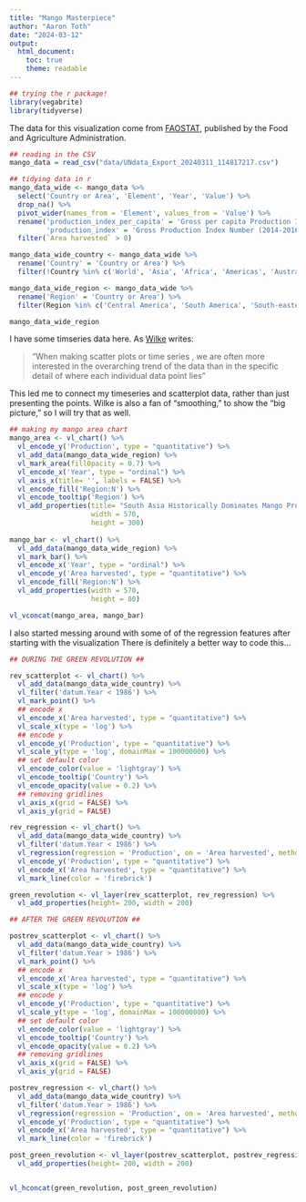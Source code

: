 ```yaml
---
title: "Mango Masterpiece"
author: "Aaron Toth"
date: "2024-03-12"
output:
  html_document:
    toc: true
    theme: readable
---
```


```r
## trying the r package!
library(vegabrite)
library(tidyverse)
```

The data for this visualization come from [FAOSTAT](https://data.un.org/Data.aspx?d=FAO&f=itemCode%3a571&c=2,4,5,6,7&s=countryName:asc,elementCode:asc,year:desc&v=3), published by the Food and Agriculture Administration.

```r
## reading in the CSV
mango_data = read_csv("data/UNdata_Export_20240311_114817217.csv")

```

```r
## tidying data in r 
mango_data_wide <- mango_data %>% 
  select('Country or Area', 'Element', 'Year', 'Value') %>% 
  drop_na() %>%
  pivot_wider(names_from = 'Element', values_from = 'Value') %>%
  rename('production_index_per_capita' = 'Gross per capita Production Index Number (2014-2016 = 100)',
         'production_index' = 'Gross Production Index Number (2014-2016 = 100)') %>% 
  filter(`Area harvested` > 0) 

mango_data_wide_country <- mango_data_wide %>% 
  rename('Country' = 'Country or Area') %>% 
  filter(!Country %in% c('World', 'Asia', 'Africa', 'Americas', 'Australia and New Zealand', 'Central America', 'Other non-specified areas', 'China, mainland', 'Land Locked Developing Countries', 'Least Developed Countries', 'Low Income Food Deficit Countries', 'Net Food Importing Developing Countries', 'Northern Africa', 'Northern America', 'Oceania', 'Polynesia', 'Puerto Rico', 'Réunion', 'Small Island Developing States', 'South America', 'South-eastern Asia', 'Southern Africa', 'Southern Asia', 'Western Africa', 'Western Asia', 'Caribbean', 'Eastern Asia', 'Eastern Africa'))

mango_data_wide_region <- mango_data_wide %>% 
  rename('Region' = 'Country or Area') %>% 
  filter(Region %in% c('Central America', 'South America', 'South-eastern Asia', 'Southern Asia', 'Western Africa', 'Eastern Asia', 'Eastern Africa', 'Southern Africa', 'Northern Africa', 'Northern America'))  ## only regions where mangoes are grown

mango_data_wide_region

```

I have some timseries data here. As [Wilke](https://clauswilke.com/dataviz/visualizing-trends.html#showing-trends-with-a-defined-functional-form) writes:

> "When making scatter plots or time series , we are often more interested in the overarching trend of the data than in the specific detail of where each individual data point lies"

This led me to connect my timeseries and scatterplot data, rather than just presenting the points. Wilke is also a fan of "smoothing," to show the "big picture," so I will try that as well.  

```r
## making my mango area chart
mango_area <- vl_chart() %>% 
  vl_encode_y('Production', type = "quantitative") %>% 
  vl_add_data(mango_data_wide_region) %>%
  vl_mark_area(fillOpacity = 0.7) %>% 
  vl_encode_x('Year', type = "ordinal") %>%
  vl_axis_x(title= '', labels = FALSE) %>% 
  vl_encode_fill('Region:N') %>% 
  vl_encode_tooltip('Region') %>%
  vl_add_properties(title= "South Asia Historically Dominates Mango Production | FAOSTAT",
                    width = 570,
                    height = 300)
  
mango_bar <- vl_chart() %>% 
  vl_add_data(mango_data_wide_region) %>%
  vl_mark_bar() %>% 
  vl_encode_x('Year', type = "ordinal") %>%
  vl_encode_y('Area harvested', type = "quantitative") %>% 
  vl_encode_fill('Region:N') %>% 
  vl_add_properties(width = 570,
                    height = 80)

vl_vconcat(mango_area, mango_bar)


```

I also started messing around with some of of the regression features after starting with the visualization There is definitely a better way to code this...

```r

## DURING THE GREEN REVOLUTION ##

rev_scatterplot <- vl_chart() %>% 
  vl_add_data(mango_data_wide_country) %>%
  vl_filter('datum.Year < 1986') %>% 
  vl_mark_point() %>% 
  ## encode x
  vl_encode_x('Area harvested', type = "quantitative") %>%
  vl_scale_x(type = 'log') %>% 
  ## encode y
  vl_encode_y('Production', type = "quantitative") %>%
  vl_scale_y(type = 'log', domainMax = 100000000) %>% 
  ## set default color
  vl_encode_color(value = 'lightgray') %>%
  vl_encode_tooltip('Country') %>%
  vl_encode_opacity(value = 0.2) %>% 
  ## removing gridlines
  vl_axis_x(grid = FALSE) %>%
  vl_axis_y(grid = FALSE)

rev_regression <- vl_chart() %>%
  vl_add_data(mango_data_wide_country) %>%
  vl_filter('datum.Year < 1986') %>% 
  vl_regression(regression = 'Production', on = 'Area harvested', method = 'pow') %>%
  vl_encode_y('Production', type = "quantitative") %>%
  vl_encode_x('Area harvested', type = "quantitative") %>%
  vl_mark_line(color = 'firebrick')  

green_revolution <- vl_layer(rev_scatterplot, rev_regression) %>%
  vl_add_properties(height= 200, width = 200)

```

```r
## AFTER THE GREEN REVOLUTION ##

postrev_scatterplot <- vl_chart() %>% 
  vl_add_data(mango_data_wide_country) %>%
  vl_filter('datum.Year > 1986') %>% 
  vl_mark_point() %>% 
  ## encode x
  vl_encode_x('Area harvested', type = "quantitative") %>%
  vl_scale_x(type = 'log') %>% 
  ## encode y
  vl_encode_y('Production', type = "quantitative") %>%
  vl_scale_y(type = 'log', domainMax = 100000000) %>% 
  ## set default color
  vl_encode_color(value = 'lightgray') %>%
  vl_encode_tooltip('Country') %>%
  vl_encode_opacity(value = 0.2) %>% 
  ## removing gridlines
  vl_axis_x(grid = FALSE) %>%
  vl_axis_y(grid = FALSE)

postrev_regression <- vl_chart() %>%
  vl_add_data(mango_data_wide_country) %>%
  vl_filter('datum.Year > 1986') %>% 
  vl_regression(regression = 'Production', on = 'Area harvested', method = 'pow') %>%
  vl_encode_y('Production', type = "quantitative") %>%
  vl_encode_x('Area harvested', type = "quantitative") %>%
  vl_mark_line(color = 'firebrick')  

post_green_revolution <- vl_layer(postrev_scatterplot, postrev_regression) %>%
  vl_add_properties(height= 200, width = 200)


vl_hconcat(green_revolution, post_green_revolution)

```
